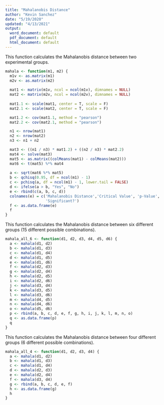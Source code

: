 ```yaml
---
title: "Mahalanobis Distance"
author: "Kevin Sanchez"
date: "5/19/2020"
updated: "4/13/2021"
output:
  word_document: default
  pdf_document: default
  html_document: default
---
```

This function calculates the Mahalanobis distance between two experimental groups.
``` r
mahala <- function(m1, m2) {
  m1v <- as.matrix(m1)
  m2v <- as.matrix(m2)
  
  mat1 <- matrix(m1v, ncol = ncol(m1v), dimnames = NULL)
  mat2 <- matrix(m2v, ncol = ncol(m2v), dimnames = NULL)
  
  mat1.1 <- scale(mat1, center = T, scale = F)
  mat2.1 <- scale(mat2, center = T, scale = F)

  mat1.2 <- cov(mat1.1, method = "pearson")
  mat2.2 <- cov(mat2.1, method = "pearson")

  n1 <- nrow(mat1)
  n2 <- nrow(mat2)
  n3 <- n1 + n2

  mat3 <- ((n1 / n3) * mat1.2) + ((n2 / n3) * mat2.2)
  mat4 <- solve(mat3)
  mat5 <- as.matrix((colMeans(mat1) - colMeans(mat2)))
  mat6 <- t(mat5) %*% mat4
  
  a <- sqrt(mat6 %*% mat5)
  b <- qchisq(0.95, df = ncol(m1) - 1)
  c <- pchisq(a, df = ncol(m1) - 1, lower.tail = FALSE)
  d <- ifelse(a > b, "Yes", "No")
  e <- rbind(c(a, b, c, d))
  colnames(e) = c('Mahalanobis Distance','Critical Value', 'p-Value',
                  'Significant?')
  f <- as.data.frame(e)
  f
}
```

This function calculates the Mahalanobis distance between six different groups
(15 different possible combinations).
``` r
mahala_all_6 <- function(d1, d2, d3, d4, d5, d6) {
  a <- mahala(d1, d2)
  b <- mahala(d1, d3)
  c <- mahala(d1, d4)
  d <- mahala(d1, d5)
  e <- mahala(d1, d6)
  f <- mahala(d2, d3)
  g <- mahala(d2, d4)
  h <- mahala(d2, d5)
  i <- mahala(d2, d6)
  j <- mahala(d3, d4)
  k <- mahala(d3, d5)
  l <- mahala(d3, d6)
  m <- mahala(d4, d5)
  n <- mahala(d4, d6)
  o <- mahala(d5, d6)
  p <- rbind(a, b, c, d, e, f, g, h, i, j, k, l, m, n, o)
  q <- as.data.frame(p)
  q
}
```

This function calculates the Mahalanobis distance between four different groups (6
different possible combinations).
``` r
mahala_all_4 <- function(d1, d2, d3, d4) {
  a <- mahala(d1, d2)
  b <- mahala(d1, d3)
  c <- mahala(d1, d4)
  d <- mahala(d2, d3)
  e <- mahala(d2, d4)
  f <- mahala(d3, d4)
  g <- rbind(a, b, c, d, e, f)
  h <- as.data.frame(g)
  h
}
```
